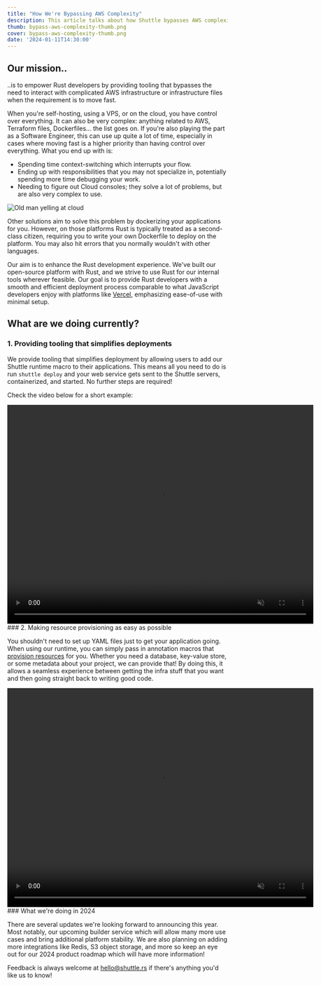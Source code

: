 ```yaml
---
title: "How We're Bypassing AWS Complexity"
description: This article talks about how Shuttle bypasses AWS complexity.
thumb: bypass-aws-complexity-thumb.png
cover: bypass-aws-complexity-thumb.png
date: '2024-01-11T14:30:00'
---
```

## Our mission..

..is to empower Rust developers by providing tooling that bypasses the need to interact with complicated AWS infrastructure or infrastructure files when the requirement is to move fast.

When you're self-hosting, using a VPS, or on the cloud, you have control over everything. It can also be very complex: anything related to AWS, Terraform files, Dockerfiles... the list goes on. If you're also playing the part as a Software Engineer, this can use up quite a lot of time, especially in cases where moving fast is a higher priority than having control over everything. What you end up with is:

- Spending time context-switching which interrupts your flow.
- Ending up with responsibilities that you may not specialize in, potentially spending more time debugging your work.
- Needing to figure out Cloud consoles; they solve a lot of problems, but are also very complex to use.

![Old man yelling at cloud](/images/blog/bypass-aws-complexity-article/old-man-yelling-at-cloud.jpeg)

Other solutions aim to solve this problem by dockerizing your applications for you. However, on those platforms Rust is typically treated as a second-class citizen, requiring you to write your own Dockerfile to deploy on the platform. You may also hit errors that you normally wouldn't with other languages.

Our aim is to enhance the Rust development experience. We've built our open-source platform with Rust, and we strive to use Rust for our internal tools wherever feasible. Our goal is to provide Rust developers with a smooth and efficient deployment process comparable to what JavaScript developers enjoy with platforms like [Vercel](https://vercel.com), emphasizing ease-of-use with minimal setup.

## What are we doing currently?

### 1. Providing tooling that simplifies deployments

We provide tooling that simplifies deployment by allowing users to add our Shuttle runtime macro to their applications. This means all you need to do is run `shuttle deploy` and your web service gets sent to the Shuttle servers, containerized, and started. No further steps are required!

Check the video below for a short example:

<video width="700" height="500" loop autoPlay muted>
    <source src="/images/blog/bypass-aws-complexity-article/wave-snippet-axum.mp4" type="video/mp4"></source>
    Your browser does not support the video tag.
</video>
### 2. Making resource provisioning as easy as possible

You shouldn't need to set up YAML files just to get your application going. When using our runtime, you can simply pass in annotation macros that [provision resources](https://docs.shuttle.rs/resources/overview) for you. Whether you need a database, key-value store, or some metadata about your project, we can provide that! By doing this, it allows a seamless experience between getting the infra stuff that you want and then going straight back to writing good code.

<video width="700" height="500" loop autoPlay muted>
    <source src="/videos/blog/htmx-with-rust.mp4" type="video/mp4"></source>
    Your browser does not support the video tag.
</video>
### What we're doing in 2024

There are several updates we're looking forward to announcing this year. Most notably, our upcoming builder service which will allow many more use cases and bring additional platform stability. We are also planning on adding more integrations like Redis, S3 object storage, and more so keep an eye out for our 2024 product roadmap which will have more information!

Feedback is always welcome at hello@shuttle.rs if there's anything you'd like us to know!
